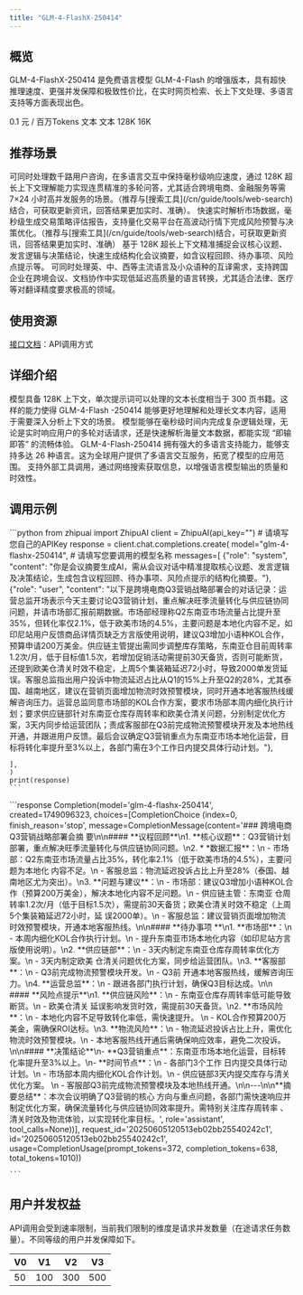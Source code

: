 ```yaml
---
title: "GLM-4-FlashX-250414"
---
```

## <Icon icon="rectangle-list" iconType="solid" color="#134CFF" size={28} />   概览
GLM-4-FlashX-250414 是免费语言模型 GLM-4-Flash 的增强版本，具有超快推理速度、更强并发保障和极致性价比，在实时网页检索、长上下文处理、多语言支持等方面表现出色。

<CardGroup cols={3}>
  <Card title="价格" icon="circle-dollar">
    0.1 元 / 百万Tokens
  </Card>
  <Card title="输入模态" icon="arrow-down-right">
    文本
  </Card>
  <Card title="输出模态" icon="arrow-down-left">
    文本
  </Card>
  <Card title="上下文窗口" icon="arrow-down-arrow-up" iconType="regular">
    128K
  </Card>
  <Card title="最大输出Tokens" icon="maximize" iconType="regular">
    16K
  </Card>
</CardGroup>

## <Icon icon="stars" iconType="solid" color="#134CFF" size={28} />   推荐场景

<AccordionGroup>
  <Accordion title="实时客服与多轮对话" icon="comment-dots">
    可同时处理数千路用户咨询，在多语言交互中保持毫秒级响应速度，通过 128K 超长上下文理解能力实现连贯精准的多轮问答，尤其适合跨境电商、金融服务等需 7×24 小时高并发服务的场景。（推荐与[搜索工具](/cn/guide/tools/web-search)结合，可获取更新资讯，回答结果更加实时、准确）。
  </Accordion>
  <Accordion title="金融高频交易分析" icon="chart-mixed-up-circle-dollar">
    快速实时解析市场数据，毫秒级生成交易策略评估报告，支持量化交易平台在高波动行情下完成风险预警与决策优化。（推荐与[搜索工具](/cn/guide/tools/web-search)结合，可获取更新资讯，回答结果更加实时、准确）
  </Accordion>
  <Accordion title="会议摘要生成" icon="file-doc">
    基于 128K 超长上下文精准捕捉会议核心议题、发言逻辑与决策结论，快速生成结构化会议摘要，如含议程回顾、待办事项、风险点提示等。
  </Accordion>
  <Accordion title="多语言翻译与跨文化协作" icon="language">
    可同时处理英、中、西等主流语言及小众语种的互译需求，支持跨国企业在跨境会议、文档协作中实现低延迟高质量的语言转换，尤其适合法律、医疗等对翻译精度要求极高的领域。
  </Accordion>
</AccordionGroup>

## <Icon icon="bars-sort" iconType="solid" color="#134CFF" size={28} />   使用资源

[接口文档](https://bigmodel.cn/dev/api/normal-model/glm-4)：API调用方式

## <Icon icon="arrow-down-from-line" iconType="solid" color="#134CFF" size={28} />   详细介绍

<Steps>
  <Step title="超长上下文" titleSize="h3">
    模型具备 128K 上下文，单次提示词可以处理的文本长度相当于 300 页书籍。这样的能力使得 GLM-4-Flash -250414 能够更好地理解和处理长文本内容，适用于需要深入分析上下文的场景。
  </Step>
  <Step title="超快推理速度" iconType="regular" stepNumber={2} titleSize="h3">
    模型能够在毫秒级时间内完成复杂逻辑处理，无论是实时响应用户的多轮对话请求，还是快速解析海量文本数据，都能实现 “即输即答” 的流畅体验。
  </Step>
  <Step title="多语言支持" iconType="regular" stepNumber={3} titleSize="h3">
    GLM-4-Flash-250414 拥有强大的多语言支持能力，能够支持多达 26 种语言。这为全球用户提供了多语言交互服务，拓宽了模型的应用范围。
  </Step>
  <Step title="网页检索" iconType="regular" stepNumber={4} titleSize="h3">
    支持外部工具调用，通过网络搜索获取信息，以增强语言模型输出的质量和时效性。
  </Step>
</Steps>

## <Icon icon="rectangle-code" iconType="solid" color="#134CFF" size={28} />   调用示例

<Tabs>
  <Tab title="输入示例">
    ```python
    from zhipuai import ZhipuAI
    client = ZhipuAI(api_key="")  # 请填写您自己的APIKey
    response = client.chat.completions.create(
    model="glm-4-flashx-250414",  # 请填写您要调用的模型名称
    messages=[
    {"role": "system",
        "content": "你是会议摘要生成AI，需从会议对话中精准提取核心议题、发言逻辑及决策结论，生成包含议程回顾、待办事项、风险点提示的结构化摘要。"},
    {"role": "user",
        "content": "以下是跨境电商Q3营销战略部署会的对话记录：运营总监开场表示今天主要讨论Q3营销计划，重点解决旺季流量转化与供应链协同问题，并请市场部汇报前期数据。市场部经理称Q2东南亚市场流量占比提升至35%，但转化率仅2.1%，低于欧美市场的4.5%，主要问题是本地化内容不足，如印尼站用户反馈商品详情页缺乏方言版使用说明，建议Q3增加小语种KOL合作，预算申请200万美金。供应链主管提出需同步调整库存策略，东南亚仓目前周转率1.2次/月，低于目标值1.5次，若增加促销活动需提前30天备货，否则可能断货，还提到欧美仓清关时效不稳定，上周5个集装箱延迟72小时，导致2000单发货延误。客服总监指出用户投诉中物流延迟占比从Q1的15%上升至Q2的28%，尤其泰国、越南地区，建议在营销页面增加物流时效预警模块，同时开通本地客服热线缓解咨询压力。运营总监同意市场部的KOL合作方案，要求市场部本周内细化执行计划；要求供应链部针对东南亚仓库存周转率和欧美仓清关问题，分别制定优化方案，3天内同步给运营团队；责成客服部在Q3前完成物流预警模块开发及本地热线开通，并跟进用户反馈。最后会议确定Q3营销重点为东南亚市场本地化运营，目标将转化率提升至3%以上，各部门需在3个工作日内提交具体行动计划。"},
    
    ],
    )
    print(response)
    ```
  </Tab>
  <Tab title="输出示例">
    ```response
    Completion(model='glm-4-flashx-250414', created=1749096323, choices=[CompletionChoice
    (index=0, finish_reason='stop', message=CompletionMessage(content='### 跨境电商Q3营销战略部署会摘
    要\n\n#### **议程回顾**\n1. **核心议题**：Q3营销计划部署，重点解决旺季流量转化与供应链协同问题。\n2. *
    *数据汇报**：\n   - 市场部：Q2东南亚市场流量占比35%，转化率2.1%（低于欧美市场的4.5%），主要问题为本地化
    内容不足。\n   - 客服总监：物流延迟投诉占比上升至28%（泰国、越南地区尤为突出）。\n3. **问题与建议**：\n
    - 市场部：建议Q3增加小语种KOL合作（预算200万美金），解决本地化内容不足问题。\n   - 供应链主管：东南亚
    仓周转率1.2次/月（低于目标1.5次），需提前30天备货；欧美仓清关时效不稳定（上周5个集装箱延迟72小时，延
    误2000单）。\n   - 客服总监：建议营销页面增加物流时效预警模块，开通本地客服热线。\n\n#### **待办事项
    **\n1. **市场部**：\n   - 本周内细化KOL合作执行计划。\n   - 提升东南亚市场本地化内容（如印尼站方言
    版使用说明）。\n2. **供应链部**：\n   - 3天内制定东南亚仓库存周转率优化方案。\n   - 3天内制定欧美
    仓清关问题优化方案，同步给运营团队。\n3. **客服部**：\n   - Q3前完成物流预警模块开发。\n   - Q3前
    开通本地客服热线，缓解咨询压力。\n4. **运营总监**：\n   - 跟进各部门执行计划，确保Q3目标达成。\n\n
    #### **风险点提示**\n1. **供应链风险**：\n   - 东南亚仓库存周转率低可能导致断货。\n   - 欧美仓清关
    延误影响发货时效，需提前30天备货。\n2. **市场风险**：\n   - 本地化内容不足导致转化率低，需快速提升。
    \n   - KOL合作预算200万美金，需确保ROI达标。\n3. **物流风险**：\n   - 物流延迟投诉占比上升，需优化
    物流时效预警模块。\n   - 本地客服热线开通后需确保响应效率，避免二次投诉。\n\n#### **决策结论**\n-
    **Q3营销重点**：东南亚市场本地化运营，目标转化率提升至3%以上。\n- **时间节点**：\n  - 各部门3个工作
    日内提交具体行动计划。\n  - 市场部本周内细化KOL合作计划。\n  - 供应链部3天内提交库存与清关优化方案。
    \n  - 客服部Q3前完成物流预警模块及本地热线开通。\n\n---\n\n**摘要总结**：本次会议明确了Q3营销的核心
    方向与重点问题，各部门需快速响应并制定优化方案，确保流量转化与供应链协同效率提升。需特别关注库存周转率
    、清关时效及物流体验，以实现转化率目标。',
    role='assistant', tool_calls=None))],
    request_id='20250605120513eb02bb25540242c1',
    id='20250605120513eb02bb25540242c1',
    usage=CompletionUsage(prompt_tokens=372, completion_tokens=638, total_tokens=1010))
    
    ```
  </Tab>
</Tabs>

## <Icon icon="square-user" iconType="solid" color="#134CFF" size={28} />   用户并发权益

API调用会受到速率限制，当前我们限制的维度是请求并发数量（在途请求任务数量）。不同等级的用户并发保障如下。

| V0 | V1  | V2  | V3  |
| --- | --- | --- | --- |
| 50 | 100 | 300 | 500 |